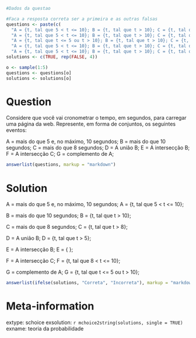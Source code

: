 ```r
#Dados da questao

#Faca a resposta correta ser a primeira e as outras falsas
questions <- paste(c(
  "A = {t, tal que 5 < t <= 10}; B = {t, tal que t > 10}; C = {t, tal que t > 8}; D = {t, tal que t > 5}; E = { }; F = {t, tal que 8 < t <= 10}; G = {t, tal que t <= 5 ou t > 10}.", 
  "A = {t, tal que 5 < t <= 10}; B = {t, tal que t > 10}; C = {t, tal que t > 8}; D = {t, tal que t > 5}; E = {t, tal que t = 10 }; F = {t, tal que 8 < t <= 10}; G = {t, tal que t <= 5 ou t > 10}.", 
  "A = {t, tal que t <= 5 ou t > 10}; B = {t, tal que t > 10}; C = {t, tal que t > 8}; D = {t, tal que t > 5}; E = { }; F = {t, tal que 8 < t <= 10}; G = {t, tal que 5 < t <= 10}.", 
  "A = {t, tal que 5 < t <= 10}; B = {t, tal que t > 10}; C = {t, tal que t > 8}; D = {t, tal que t > 5}; E = { }; F = { }; G = {t, tal que t <= 5 ou t > 10}.", 
  "A = {t, tal que 5 < t <= 10}; B = {t, tal que t > 10}; C = {t, tal que t > 8}; D = {t, tal que t < 5}; E = { }; F = { }; G = {t, tal que t <= 5 ou t > 10}."))
solutions <- c(TRUE, rep(FALSE, 4))

o <- sample(1:5)
questions <- questions[o]
solutions <- solutions[o]
```

Question
========
Considere que você vai cronometrar o tempo, em segundos, para carregar uma página da web. Represente, em forma de conjuntos, os seguintes eventos:

A = mais do que 5 e, no máximo, 10 segundos;
B = mais do que 10 segundos;
C = mais do que 8 segundos;
D = A união B; 
E = A intersecção B; 
F = A intersecção C;
G = complemento de A;

```r
answerlist(questions, markup = "markdown")
```

Solution
========
A = mais do que 5 e, no máximo, 10 segundos;
A = {t, tal que 5 < t <= 10};

B = mais do que 10 segundos;
B = {t, tal que t > 10};

C = mais do que 8 segundos;
C = {t, tal que t > 8}; 

D = A união B; 
D = {t, tal que t > 5};

E = A intersecção B; 
E = { };

F = A intersecção C;
F = {t, tal que 8 < t <= 10};

G = complemento de A;
G = {t, tal que t <= 5 ou t > 10};


```r
answerlist(ifelse(solutions, "Correta", "Incorreta"), markup = "markdown")
```

Meta-information
================
extype: schoice
exsolution: `r mchoice2string(solutions, single = TRUE)`
exname: teoria da probabilidade